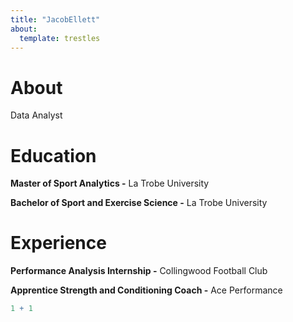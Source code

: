 ```yaml
---
title: "JacobEllett"
about: 
  template: trestles
---
```


# About

Data Analyst

# Education

**Master of Sport Analytics -** La Trobe University

**Bachelor of Sport and Exercise Science -** La Trobe University

# Experience 

**Performance Analysis Internship -** Collingwood Football Club

**Apprentice Strength and Conditioning Coach -** Ace Performance

```r
1 + 1
```
